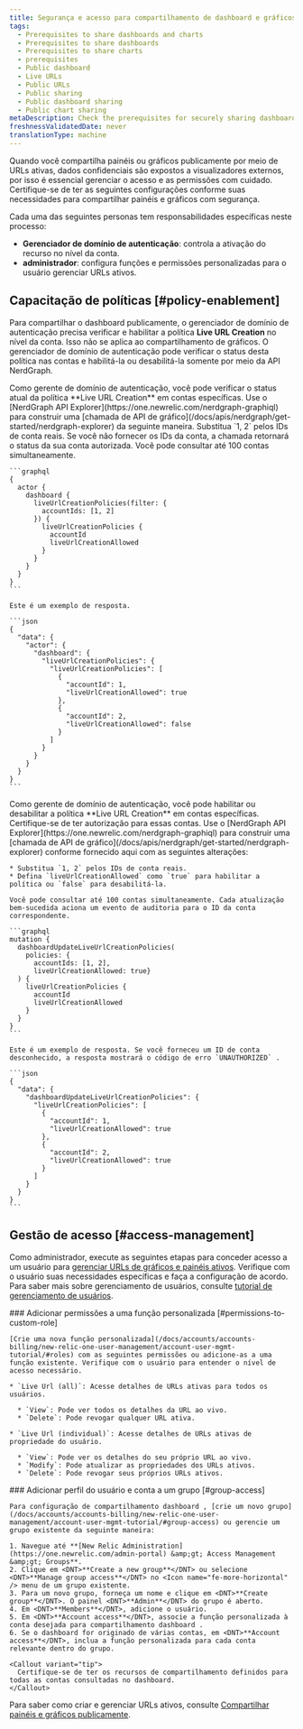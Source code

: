 ```yaml
---
title: Segurança e acesso para compartilhamento de dashboard e gráficos
tags:
  - Prerequisites to share dashboards and charts
  - Prerequisites to share dashboards
  - Prerequisites to share charts
  - prerequisites
  - Public dashboard
  - Live URLs
  - Public URLs
  - Public sharing
  - Public dashboard sharing
  - Public chart sharing
metaDescription: Check the prerequisites for securely sharing dashboards and charts publicly.
freshnessValidatedDate: never
translationType: machine
---
```


Quando você compartilha painéis ou gráficos publicamente por meio de URLs ativas, dados confidenciais são expostos a visualizadores externos, por isso é essencial gerenciar o acesso e as permissões com cuidado. Certifique-se de ter as seguintes configurações conforme suas necessidades para compartilhar painéis e gráficos com segurança.

Cada uma das seguintes personas tem responsabilidades específicas neste processo:

* **Gerenciador de domínio de autenticação**: controla a ativação do recurso no nível da conta.
* **administrador**: configura funções e permissões personalizadas para o usuário gerenciar URLs ativos.

## Capacitação de políticas [#policy-enablement]

Para compartilhar o dashboard publicamente, o gerenciador de domínio de autenticação precisa verificar e habilitar a política <DNT>**Live URL Creation**</DNT> no nível da conta. Isso não se aplica ao compartilhamento de gráficos. O gerenciador de domínio de autenticação pode verificar o status desta política nas contas e habilitá-la ou desabilitá-la somente por meio da API NerdGraph.

<CollapserGroup>
  <Collapser id="check-policy-status" title="Verifique o status da política de criação de URL ao vivo nas contas">
    Como gerente de domínio de autenticação, você pode verificar o status atual da política <DNT>**Live URL Creation**</DNT> em contas específicas. Use o [NerdGraph API Explorer](https://one.newrelic.com/nerdgraph-graphiql) para construir uma [chamada de API de gráfico](/docs/apis/nerdgraph/get-started/nerdgraph-explorer) da seguinte maneira. Substitua `1, 2` pelos IDs de conta reais. Se você não fornecer os IDs da conta, a chamada retornará o status da sua conta autorizada. Você pode consultar até 100 contas simultaneamente.

    ```graphql
    {
      actor {
        dashboard {
          liveUrlCreationPolicies(filter: {
            accountIds: [1, 2]
          }) {
            liveUrlCreationPolicies {
              accountId
              liveUrlCreationAllowed          
            }
          }
        }
      }
    }
    ```

    Este é um exemplo de resposta.

    ```json
    {
      "data": {
        "actor": {
          "dashboard": {
            "liveUrlCreationPolicies": {
              "liveUrlCreationPolicies": [
                {
                  "accountId": 1,
                  "liveUrlCreationAllowed": true
                },
                {
                  "accountId": 2,
                  "liveUrlCreationAllowed": false
                }
              ]
            }
          }
        }
      }
    }
    ```
  </Collapser>

  <Collapser id="enable-disable-policy" title="Habilitar ou desabilitar a política de criação de URL ao vivo em contas">
    Como gerente de domínio de autenticação, você pode habilitar ou desabilitar a política <DNT>**Live URL Creation**</DNT> em contas específicas. Certifique-se de ter autorização para essas contas. Use o [NerdGraph API Explorer](https://one.newrelic.com/nerdgraph-graphiql) para construir uma [chamada de API de gráfico](/docs/apis/nerdgraph/get-started/nerdgraph-explorer) conforme fornecido aqui com as seguintes alterações:

    * Substitua `1, 2` pelos IDs de conta reais.
    * Defina `liveUrlCreationAllowed` como `true` para habilitar a política ou `false` para desabilitá-la.

    Você pode consultar até 100 contas simultaneamente. Cada atualização bem-sucedida aciona um evento de auditoria para o ID da conta correspondente.

    ```graphql
    mutation {
      dashboardUpdateLiveUrlCreationPolicies(
        policies: {
          accountIds: [1, 2], 
          liveUrlCreationAllowed: true}
      ) {
        liveUrlCreationPolicies {
          accountId
          liveUrlCreationAllowed
        }
      }
    }
    ```

    Este é um exemplo de resposta. Se você forneceu um ID de conta desconhecido, a resposta mostrará o código de erro `UNAUTHORIZED` .

    ```json
    {
      "data": {
        "dashboardUpdateLiveUrlCreationPolicies": {
          "liveUrlCreationPolicies": [
            {
              "accountId": 1,
              "liveUrlCreationAllowed": true
            },
            {
              "accountId": 2,
              "liveUrlCreationAllowed": true
            }
          ]
        }
      }
    }
    ```
  </Collapser>
</CollapserGroup>

## Gestão de acesso [#access-management]

Como administrador, execute as seguintes etapas para conceder acesso a um usuário para [gerenciar URLs de gráficos e painéis ativos](/docs/query-your-data/explore-query-data/dashboards/share-charts-dashboards-externally/#dashboard). Verifique com o usuário suas necessidades específicas e faça a configuração de acordo. Para saber mais sobre gerenciamento de usuários, consulte [tutorial de gerenciamento de usuários](/docs/accounts/accounts-billing/new-relic-one-user-management/account-user-mgmt-tutorial/).

<Steps>
  <Step>
    ### Adicionar permissões a uma função personalizada [#permissions-to-custom-role]

    [Crie uma nova função personalizada](/docs/accounts/accounts-billing/new-relic-one-user-management/account-user-mgmt-tutorial/#roles) com as seguintes permissões ou adicione-as a uma função existente. Verifique com o usuário para entender o nível de acesso necessário.

    * `Live Url (all)`: Acesse detalhes de URLs ativas para todos os usuários.

      * `View`: Pode ver todos os detalhes da URL ao vivo.
      * `Delete`: Pode revogar qualquer URL ativa.

    * `Live Url (individual)`: Acesse detalhes de URLs ativas de propriedade do usuário.

      * `View`: Pode ver os detalhes do seu próprio URL ao vivo.
      * `Modify`: Pode atualizar as propriedades dos URLs ativos.
      * `Delete`: Pode revogar seus próprios URLs ativos.
  </Step>

  <Step>
    ### Adicionar perfil do usuário e conta a um grupo [#group-access]

    Para configuração de compartilhamento dashboard , [crie um novo grupo](/docs/accounts/accounts-billing/new-relic-one-user-management/account-user-mgmt-tutorial/#group-access) ou gerencie um grupo existente da seguinte maneira:

    1. Navegue até **[New Relic Administration](https://one.newrelic.com/admin-portal) &amp;gt; Access Management &amp;gt; Groups**.
    2. Clique em <DNT>**Create a new group**</DNT> ou selecione <DNT>**Manage group access**</DNT> no <Icon name="fe-more-horizontal" /> menu de um grupo existente.
    3. Para um novo grupo, forneça um nome e clique em <DNT>**Create group**</DNT>. O painel <DNT>**Admin**</DNT> do grupo é aberto.
    4. Em <DNT>**Members**</DNT>, adicione o usuário.
    5. Em <DNT>**Account access**</DNT>, associe a função personalizada à conta desejada para compartilhamento dashboard .
    6. Se o dashboard for originado de várias contas, em <DNT>**Account access**</DNT>, inclua a função personalizada para cada conta relevante dentro do grupo.

    <Callout variant="tip">
      Certifique-se de ter os recursos de compartilhamento definidos para todas as contas consultadas no dashboard.
    </Callout>
  </Step>
</Steps>

Para saber como criar e gerenciar URLs ativos, consulte [Compartilhar painéis e gráficos publicamente](/docs/query-your-data/explore-query-data/dashboards/share-charts-dashboards-externally/#dashboard).
